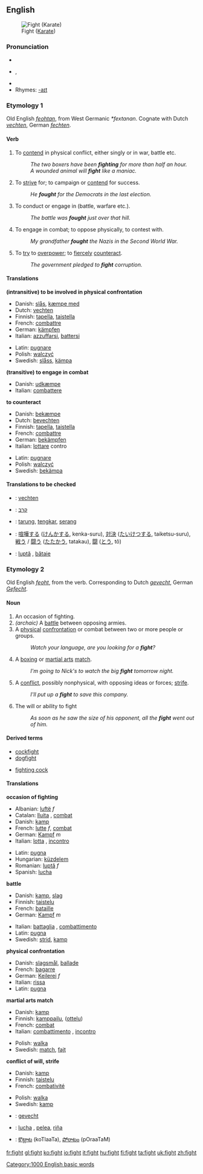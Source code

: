 ==English==

[[Image:Fight.gif|thumb|Fight ([[Karate]])]]

{{rank|per|result|formed|763|fight|agree|sit|considerable}}

===Pronunciation===
*{{IPA|/faɪt/}}
*{{AHD|fīt}}, {{SAMPA|/faIt/}}
*{{audio|en-us-fight.ogg|Audio (US)}}
*Rhymes: [[Rhymes:English:-aɪt|-aɪt]]

===Etymology 1===
Old English ''[[feohtan]]'', from West Germanic ''*fextanan''. Cognate with Dutch ''[[vechten]]'', German ''[[fechten]]''.

====Verb====
{{en-verb|fights|fighting|fought|'''[[fought]]''' ''or (archaic)'' '''[[foughten]]'''}}

#{{intransitive}} To [[contend]] in physical conflict, either singly or in war, battle etc.
#:''The two boxers have been '''fighting''' for more than half an hour.''
#:''A wounded animal will '''fight''' like a maniac.''
# {{intransitive}} To [[strive]] for; to campaign or [[contend]] for success.
#:''He '''fought''' for the Democrats in the last election.''
#{{transitive}} To conduct or engage in (battle, warfare etc.).
#:''The battle was '''fought''' just over that hill.''
# {{transitive}} To engage in combat; to oppose physically, to contest with.
#:''My grandfather '''fought''' the Nazis in the Second World War.''
#{{transitive}} To [[try]] to [[overpower]]; to [[fiercely]] [[counteract]].
#:''The government pledged to '''fight''' corruption.''

====Translations====
'''(intransitive) to be involved in physical confrontation'''
{{top}}
*Danish: [[slås]], [[kæmpe med]]
*Dutch: [[vechten]]
*Finnish: [[tapella]], [[taistella]]
*French: [[combattre]]
*German: [[kämpfen]]
*Italian: [[azzuffarsi]], [[battersi]]
{{mid}}
*Latin: [[pugnare]]
*Polish: [[walczyć]]
*Swedish: [[slåss]], [[kämpa]]
{{bottom}}

'''(transitive) to engage in combat'''
{{top}}
*Danish: [[udkæmpe]]
*Italian: [[combattere]]
{{mid}}
{{bottom}}

'''to counteract'''
{{top}}
*Danish: [[bekæmpe]]
*Dutch: [[bevechten]]
*Finnish: [[tapella]], [[taistella]]
*French: [[combattre]]
*German: [[bekämpfen]]
*Italian: [[lottare]] contro
{{mid}}
*Latin: [[pugnare]]
*Polish: [[walczyć]]
*Swedish: [[bekämpa]]
{{bottom}}

====Translations to be checked====
{{checktrans}}
*{{ttbc|Dutch}}: [[vechten]]
*{{ttbc|Hebrew}}: [[קרב]]
*{{ttbc|Indonesian}}: [[tarung]], [[tengkar]], [[serang]]
*{{ttbc|Japanese}}: [[喧嘩する]] ([[けんかする]], kenka-suru), [[対決]] ([[たいけつする]], taiketsu-suru), [[戦う]] / [[闘う]] ([[たたかう]], tatakau), [[闘]] ([[とう]], tô)
*{{ttbc|Romanian}}: [[luptă]] {{f}}, [[bătaie]] {{f}}

===Etymology 2===
Old English ''[[feoht]]'', from the verb.  Corresponding to Dutch ''[[gevecht]]'', German ''[[Gefecht]]''.

====Noun====
{{en-noun}}
{{WikiSaurus-link|fight}}

# An occasion of fighting.
# ''(archaic)'' A [[battle]] between opposing armies.
# A [[physical]] [[confrontation]] or combat between two or more people or groups.
#:''Watch your language, are you looking for a '''fight'''?''
# {{cattag|Sports}} A [[boxing]] or [[martial arts]] [[match]].
#:''I'm going to Nick's to watch the big '''fight''' tomorrow night.''
# A [[conflict]], possibly nonphysical, with opposing ideas or forces; [[strife]].
#:''I'll put up a '''fight''' to save this company.''
# The will or ability to fight
#:''As soon as he saw the size of his opponent, all the '''fight''' went out of him.''

====Derived terms====
{{top}}
*[[cockfight]]
*[[dogfight]]
{{mid}}
*[[fighting cock]]
{{bottom}}

====Translations====
'''occasion of fighting'''
{{top}}
*Albanian: [[luftë]] ''f''
*Catalan: [[lluita]] {{f}}, [[combat]] {{m}}
*Danish: [[kamp]]
*French: [[lutte]] ''f'', [[combat]] {{m}}
*German: [[Kampf]] ''m''
*Italian: [[lotta]] {{f}}, [[incontro]] {{m}}
{{mid}}
*Latin: [[pugna]]
*Hungarian: [[küzdelem]]
*Romanian: [[luptă]] ''f''
*Spanish: [[lucha]] {{f}}
{{bottom}}

'''battle'''
{{top}}
*Danish: [[kamp]], [[slag]]
*Finnish: [[taistelu]]
*French: [[bataille]] {{f}}
*German: [[Kampf]] ''m''
{{mid}}
*Italian: [[battaglia]] {{f}}, [[combattimento]] {{m}}
*Latin: [[pugna]]
*Swedish: [[strid]], [[kamp]]
{{bottom}}

'''physical confrontation'''
{{top}}
*Danish: [[slagsmål]], [[ballade]]
*French: [[bagarre]] {{f}}
*German: [[Keilerei]] ''f''
*Italian: [[rissa]] {{f}}
*Latin: [[pugna]]
{{mid}}
{{bottom}}

'''martial arts match'''
{{top}}
*Danish: [[kamp]] 
*Finnish: [[kamppailu]], ([[ottelu]])
*French: [[combat]] {{m}}
*Italian: [[combattimento]] {{m}}, [[incontro]] {{m}}
{{mid}}
*Polish: [[walka]] {{f}}
*Swedish: [[match]], [[fajt]]
{{bottom}}

'''conflict of will, strife'''
{{top}}
*Danish: [[kamp]]
*Finnish: [[taistelu]]
*French: [[combativité]] {{f}}
{{mid}}
*Polish: [[walka]] {{f}}
*Swedish: [[kamp]]
{{bottom}}

{{checktrans}}
*{{ttbc|Dutch}}: [[gevecht]] {{n}}
*{{ttbc|Spanish}}: [[lucha]] {{f}}, [[pelea]], [[riña]]
*{{ttbc|Telugu}}: [[కొట్లాట]] (koTlaaTa), [[పోరాటం]] (pOraaTaM)

{{BE-ready}}
[[Category:1000 English basic words]]

[[fr:fight]]
[[gl:fight]]
[[ko:fight]]
[[io:fight]]
[[it:fight]]
[[hu:fight]]
[[fi:fight]]
[[ta:fight]]
[[uk:fight]]
[[zh:fight]]